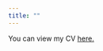 ```yaml
---
title: ""
---
```


You can view my CV <a href="ccallahan45.github.io/pdfs/CV_Christopher_Callahan.pdf" target="_blank">here.</a>